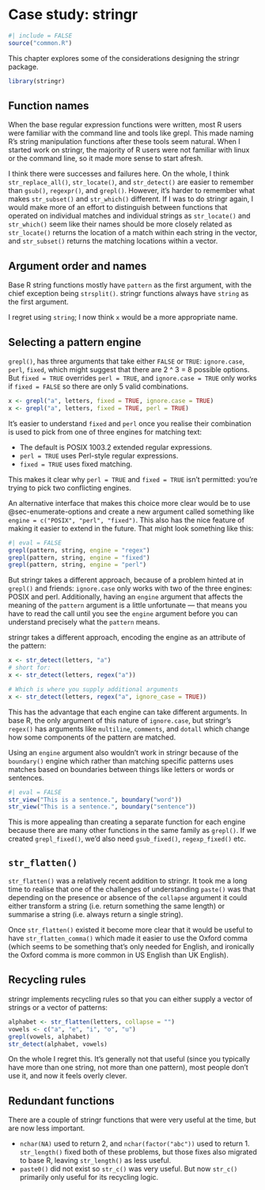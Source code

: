 # Case study: stringr {#cs-stringr}

```r
#| include = FALSE
source("common.R")
```

```{=html}
<!-- 
https://github.com/wch/r-source/blob/trunk/src/main/grep.c#L891-L1151 -->
```
This chapter explores some of the considerations designing the stringr package.

```r
library(stringr)
```

## Function names

When the base regular expression functions were written, most R users were familiar with the command line and tools like grepl.
This made naming R's string manipulation functions after these tools seem natural.
When I started work on stringr, the majority of R users were not familiar with linux or the command line, so it made more sense to start afresh.

I think there were successes and failures here.
On the whole, I think `str_replace_all()`, `str_locate()`, and `str_detect()` are easier to remember than `gsub()`, `regexpr()`, and `grepl()`.
However, it's harder to remember what makes `str_subset()` and `str_which()` different.
If I was to do stringr again, I would make more of an effort to distinguish between functions that operated on individual matches and individual strings as `str_locate()` and `str_which()` seem like their names should be more closely related as `str_locate()` returns the location of a match within each string in the vector, and `str_subset()` returns the matching locations within a vector.

## Argument order and names

Base R string functions mostly have `pattern` as the first argument, with the chief exception being `strsplit()`.
stringr functions always have `string` as the first argument.

I regret using `string`; I now think `x` would be a more appropriate name.

## Selecting a pattern engine {#sec-pattern-engine}

`grepl()`, has three arguments that take either `FALSE` or `TRUE`: `ignore.case`, `perl`, `fixed`, which might suggest that there are 2 \^ 3 = 8 possible options.
But `fixed = TRUE` overrides `perl = TRUE`, and `ignore.case = TRUE` only works if `fixed = FALSE` so there are only 5 valid combinations.

```r
x <- grepl("a", letters, fixed = TRUE, ignore.case = TRUE)
x <- grepl("a", letters, fixed = TRUE, perl = TRUE)
```

It's easier to understand `fixed` and `perl` once you realise their combination is used to pick from one of three engines for matching text:

-   The default is POSIX 1003.2 extended regular expressions.
-   `perl = TRUE` uses Perl-style regular expressions.
-   `fixed = TRUE` uses fixed matching.

This makes it clear why `perl = TRUE` and `fixed = TRUE` isn't permitted: you're trying to pick two conflicting engines.

An alternative interface that makes this choice more clear would be to use @sec-enumerate-options and create a new argument called something like `engine = c("POSIX", "perl", "fixed")`.
This also has the nice feature of making it easier to extend in the future.
That might look something like this:

```r
#| eval = FALSE
grepl(pattern, string, engine = "regex")
grepl(pattern, string, engine = "fixed")
grepl(pattern, string, engine = "perl")
```

But stringr takes a different approach, because of a problem hinted at in `grepl()` and friends: `ignore.case` only works with two of the three engines: POSIX and perl.
Additionally, having an `engine` argument that affects the meaning of the `pattern` argument is a little unfortunate --- that means you have to read the call until you see the `engine` argument before you can understand precisely what the `pattern` means.

stringr takes a different approach, encoding the engine as an attribute of the pattern:

```r
x <- str_detect(letters, "a")
# short for:
x <- str_detect(letters, regex("a"))

# Which is where you supply additional arguments
x <- str_detect(letters, regex("a", ignore_case = TRUE))
```

This has the advantage that each engine can take different arguments.
In base R, the only argument of this nature of `ignore.case`, but stringr's `regex()` has arguments like `multiline`, `comments`, and `dotall` which change how some components of the pattern are matched.

Using an `engine` argument also wouldn't work in stringr because of the `boundary()` engine which rather than matching specific patterns uses matches based on boundaries between things like letters or words or sentences.

```r
#| eval = FALSE
str_view("This is a sentence.", boundary("word"))
str_view("This is a sentence.", boundary("sentence"))
```

This is more appealing than creating a separate function for each engine because there are many other functions in the same family as `grepl()`.
If we created `grepl_fixed()`, we'd also need `gsub_fixed()`, `regexp_fixed()` etc.

## `str_flatten()`

`str_flatten()` was a relatively recent addition to stringr.
It took me a long time to realise that one of the challenges of understanding `paste()` was that depending on the presence or absence of the `collapse` argument it could either transform a string (i.e. return something the same length) or summarise a string (i.e. always return a single string).

Once `str_flatten()` existed it become more clear that it would be useful to have `str_flatten_comma()` which made it easier to use the Oxford comma (which seems to be something that's only needed for English, and ironically the Oxford comma is more common in US English than UK English).

## Recycling rules

stringr implements recycling rules so that you can either supply a vector of strings or a vector of patterns:

```r
alphabet <- str_flatten(letters, collapse = "")
vowels <- c("a", "e", "i", "o", "u")
grepl(vowels, alphabet)
str_detect(alphabet, vowels)
```

On the whole I regret this.
It's generally not that useful (since you typically have more than one string, not more than one pattern), most people don't use it, and now it feels overly clever.

## Redundant functions

There are a couple of stringr functions that were very useful at the time, but are now less important.

-   `nchar(NA)` used to return 2, and `nchar(factor("abc"))` used to return 1. `str_length()` fixed both of these problems, but those fixes also migrated to base R, leaving `str_length()` as less useful.
-   `paste0()` did not exist so `str_c()` was very useful. But now `str_c()` primarily only useful for its recycling logic.
